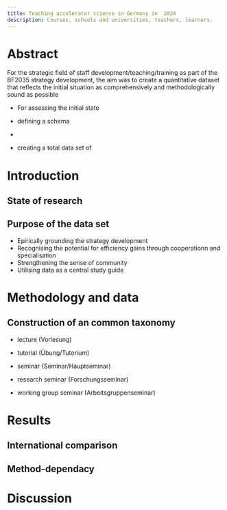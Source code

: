 ```yaml
---
title: Teaching accelerator science in Germany in  2024
description: Courses, schools and universities, teachers, learners.
---
```


# Abstract

For the strategic field of staff development/teaching/training as part of the BF2035 strategy development, the aim was to create a quantitative dataset that reflects the initial situation as comprehensively and methodologically sound as possible

- For assessing the initial state

- defining a schema
-
- creating a total data set of

# Introduction

## State of research

## Purpose of the data set

- Epirically grounding the strategy development
- Recognising the potential for efficiency gains through cooperationn and specialisation
- Strengthening the sense of community
- Utilising data as a central study guide

# Methodology and data

## Construction of an common taxonomy

- lecture (Vorlesung)
- tutorial (Übung/Tutorium)
- seminar (Seminar/Hauptseminar)

- research seminar (Forschungsseminar)
- working group seminar (Arbeitsgruppenseminar)

# Results

## International comparison

## Method-dependacy

# Discussion
